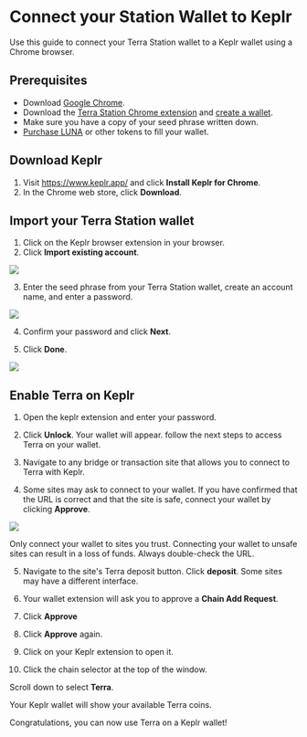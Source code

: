 
# Connect your Station Wallet to Keplr

Use this guide to connect your Terra Station wallet to a Keplr wallet using a Chrome browser.

## Prerequisites

- Download [Google Chrome](https://www.google.com/chrome/).
- Download the [Terra Station Chrome extension](Download/terra-station-extension.mdx) and [create a wallet](Download/terra-station-extension.mdx#create-a-wallet).
- Make sure you have a copy of your seed phrase written down.
- [Purchase LUNA](Download/terra-station-extension.mdx#buy-tokens-from-an-exchange) or other tokens to fill your wallet.

## Download Keplr

1. Visit https://www.keplr.app/ and click **Install Keplr for Chrome**.
2. In the Chrome web store, click **Download**.

## Import your Terra Station wallet

1. Click on the Keplr browser extension in your browser.
2. Click **Import existing account**.

<img className="readme-img-lg" src="/img/screens/keplr/import.png" />
   
3. Enter the seed phrase from your Terra Station wallet, create an account name, and enter a password.

<img className="readme-img-lg" src="/img/screens/keplr/input.png" />

4. Confirm your password and click **Next**.

5. Click **Done**.

<img className="readme-img-lg" src="/img/screens/keplr/done.png" />

## Enable Terra on Keplr

1. Open the keplr extension and enter your password.

2. Click **Unlock**. Your wallet will appear. follow the next steps to access Terra on your wallet.

3. Navigate to any bridge or transaction site that allows you to connect to Terra with Keplr.

4. Some sites may ask to connect to your wallet. If you have confirmed that the URL is correct and that the site is safe, connect your wallet by clicking **Approve**.

<img className="readme-img-md" src="/img/screens/keplr/connect.png" />

<Admonition type="caution">

Only connect your wallet to sites you trust. Connecting your wallet to unsafe sites can result in a loss of funds. Always double-check the URL.

</Admonition>

5. Navigate to the site's Terra deposit button. Click **deposit**. Some sites may have a different interface.

6. Your wallet extension will ask you to approve a **Chain Add Request**.


7. Click **Approve**

8. Click **Approve** again.

9. Click on your Keplr extension to open it.

10. Click the chain selector at the top of the window.

Scroll down to select **Terra**.

Your Keplr wallet will show your available Terra coins.

Congratulations, you can now use Terra on a Keplr wallet!

